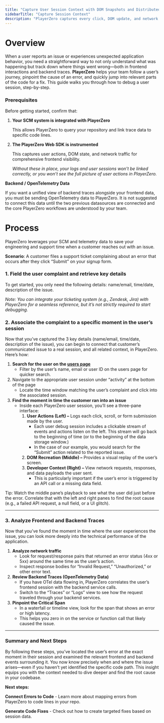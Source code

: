 ```yaml
---
title: "Capture User Session Context with DOM Snapshots and Distributed Traces"
sidebarTitle: "Capture Session Context"
description: "PlayerZero captures every click, DOM update, and network request in real-time, so teams can discover, analyze, and fix defects faster."
---
```


# Overview

When a user reports an issue or experiences unexpected application behavior, you need a straightforward way to not only understand what was happening but track down where things went wrong—both in frontend interactions and backend traces. **PlayerZero** helps your team follow a user’s journey, pinpoint the cause of an error, and quickly jump into relevant parts of the code for a fix. This guide walks you through how to debug a user session, step-by-step.

### Prerequisites

Before getting started, confirm that:

1. **Your SCM system is integrated with PlayerZero**
    
    This allows PlayerZero to query your repository and link trace data to specific code lines.
    
2. **The PlayerZero Web SDK is instrumented**
    
    This captures user actions, DOM state, and network traffic for comprehensive frontend visibility.
    
    *Without these in place, your logs and user sessions won’t be linked correctly, or you won’t see the full picture of user actions in PlayerZero.*
    


**Backend / OpenTelemetry Data**

If you want a unified view of backend traces alongside your frontend data, you must be sending OpenTelemetry data to PlayerZero. It is not suggested to connect this data until the two previous datasources are connected and the core PlayerZero workflows are understood by your team. 

# Process

PlayerZero leverages your SCM and telemetry data to save your engineering and support time when a customer reaches out with an issue.

**Scenario**: A customer files a support ticket complaining about an error that occurs after they click “Submit” on your signup form. 

### 1. Field the user complaint and retrieve key details

To get started, you only need the following details: name/email, time/date, description of the issue.

*Note: You can integrate your ticketing system (e.g., Zendesk, Jira) with PlayerZero for a seamless reference, but it’s not strictly required to start debugging.*

### 2. Associate the complaint to a specific moment in the user’s session

Now that you’ve captured the 3 key details (name/email, time/date, description of the issue), you can begin to connect that customer’s communicated issue to a real session, and all related context, in PlayerZero. Here’s how:

1. **Search for the user on the [users page](https://go.playerzero.app/users)**
    - Filter by the user’s name, email or user ID on the users page for quicker search.
2. Navigate to the appropriate user session under “activity” at the bottom of the page
    - Locate the time window matching the user’s complaint and click into the associated session.
3. **Find the moment in time the customer ran into an issue**
    - Inside each PlayerZero user session, you’ll see a three-pane interface:
        1. **User Actions (Left) –** Logs each click, scroll, or form submission made by the user.
            - Each user debug session includes a clickable stream of events and actions listen on the left. This stream will go back to the beginning of time (or to the beginning of the data storage window.)
            - In the case of our example, you would search for the “Submit” action related to the reported issue.
        2. **DOM Recreation (Middle) –** Provides a visual replay of the user’s screen.
        3. **Developer Context (Right) –** View network requests, responses, and data payloads the user sent.
            - This is particularly important if the user’s error is triggered by an API call or a missing data field.


Tip: Watch the middle pane’s playback to see what the user did just before the error. Correlate that with the left and right panes to find the root cause (e.g., a failed API request, a null field, or a UI glitch).

---

### 3. Analyze Frontend and Backend Traces

Now that you’ve found the moment in time where the user experiences the issue, you can look more deeply into the technical performance of the application. 

1. **Analyze network traffic**
    - Look for request/response pairs that returned an error status (4xx or 5xx) around the same time as the user’s action.
    - Inspect response bodies for “Invalid Request,” “Unauthorized,” or other error text.
2. **Review Backend Traces (OpenTelemetry Data)**
    - If you have OTel data flowing in, PlayerZero correlates the user’s frontend session with the backend service calls.
    - Switch to the “Traces” or “Logs” view to see how the request traveled through your backend services.
3. **Pinpoint the Critical Span**
    - In a waterfall or timeline view, look for the span that shows an error or high latency.
    - This helps you zero in on the service or function call that likely caused the issue.

---

### Summary and Next Steps

By following these steps, you’ve located the user’s error at the exact moment in their session and examined the relevant frontend and backend events surrounding it. You now know precisely when and where the issue arises—even if you haven’t yet identified the specific code path. This insight equips you with the context needed to dive deeper and find the root cause in your codebase.

**Next steps:**

**Connect Errors to Code** - Learn more about mapping errors from PlayerZero to code lines in your repo.

**Generate Code Fixes** - Check out how to create targeted fixes based on session data.
